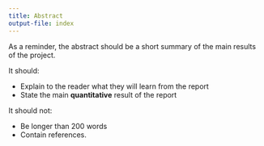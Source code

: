 ```yaml
---
title: Abstract
output-file: index
---
```


As a reminder, the abstract should be a short summary of the main results of the project.

It should:

- Explain to the reader what they will learn from the report
- State the main **quantitative** result of the report


It should not:

- Be longer than 200 words
- Contain references.
